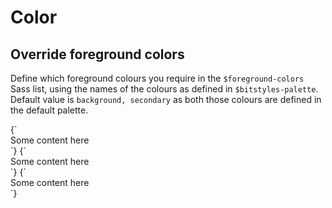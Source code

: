 
<Meta title="Utilities/Color" />

# Color

## Override foreground colors

Define which foreground colours you require in the `$foreground-colors` Sass list, using the names of the colours as defined in `$bitstyles-palette`. Default value is `background, secondary` as both those colours are defined in the default palette.

<Canvas>
  <Story name="Primary">
    {`
      <div class="u-fg--primary">Some content here</div>
    `}
  </Story>
  <Story name="Secondary">
    {`
      <div class="u-fg--secondary">Some content here</div>
    `}
  </Story>
  <Story name="Error">
    {`
      <div class="u-fg--error">Some content here</div>
    `}
  </Story>
</Canvas>
